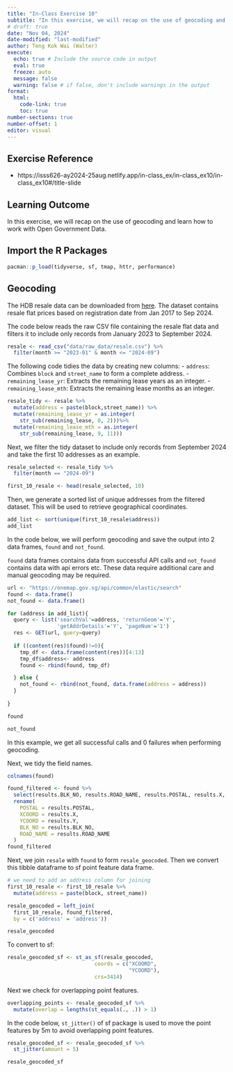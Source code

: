 ```yaml
---
title: "In-Class Exercise 10"
subtitle: "In this exercise, we will recap on the use of geocoding and learn how to work with Open Government Data."
# draft: true
date: "Nov 04, 2024"
date-modified: "last-modified"
author: Teng Kok Wai (Walter)
execute:
  echo: true # Include the source code in output
  eval: true
  freeze: auto
  message: false
  warning: false # if false, don't include warnings in the output
format:
  html:
    code-link: true
    toc: true
number-sections: true
number-offset: 1
editor: visual
---
```


## Exercise Reference

- https://isss626-ay2024-25aug.netlify.app/in-class_ex/in-class_ex10/in-class_ex10#/title-slide

## Learning Outcome

In this exercise, we will recap on the use of geocoding and learn how to work with Open Government Data.

## Import the R Packages

```r
pacman::p_load(tidyverse, sf, tmap, httr, performance)
```

## Geocoding

The HDB resale data can be downloaded from [here](https://data.gov.sg/datasets?query=resale&page=1&resultId=d_8b84c4ee58e3cfc0ece0d773c8ca6abc). The dataset contains resale flat prices based on registration date from Jan 2017 to Sep 2024.

The code below reads the raw CSV file containing the resale flat data and filters it to include only records from January 2023 to September 2024.

```r
resale <- read_csv("data/raw_data/resale.csv") %>%
  filter(month >= "2023-01" & month <= "2024-09")
```

The following code tidies the data by creating new columns: - `address`: Combines `block` and `street_name` to form a complete address. - `remaining_lease_yr`: Extracts the remaining lease years as an integer. - `remaining_lease_mth`: Extracts the remaining lease months as an integer.

```r
resale_tidy <- resale %>%
  mutate(address = paste(block,street_name)) %>%
  mutate(remaining_lease_yr = as.integer(
    str_sub(remaining_lease, 0, 2)))%>%
  mutate(remaining_lease_mth = as.integer(
    str_sub(remaining_lease, 9, 11)))
```

Next, we filter the tidy dataset to include only records from September 2024 and take the first 10 addresses as an example.

```r
resale_selected <- resale_tidy %>%
  filter(month == "2024-09")

first_10_resale <- head(resale_selected, 10)
```

Then, we generate a sorted list of unique addresses from the filtered dataset. This will be used to retrieve geographical coordinates.

```r
add_list <- sort(unique(first_10_resale$address))
add_list
```

In the code below, we will perform geocoding and save the output into 2 data frames, `found` and `not_found`.

`found` data frames contains data from successful API calls and `not_found` contains data with api errors etc. These data require additional care and manual geocoding may be required.


```r
url <- "https://onemap.gov.sg/api/common/elastic/search"
found <- data.frame()
not_found <- data.frame()

for (address in add_list){
  query <- list('searchVal'=address, 'returnGeom'='Y', 
                'getAddrDetails'='Y', 'pageNum'='1')
  res <- GET(url, query=query)
  
  if ((content(res)$found)!=0){
    tmp_df <- data.frame(content(res))[4:13]
    tmp_df$address<- address
    found <- rbind(found, tmp_df)

  } else {
    not_found <- rbind(not_found, data.frame(address = address))
  }
  
}
```


```r
found
```

```r
not_found
```

In this example, we get all successful calls and 0 failures when performing geocoding.

Next, we tidy the field names.

```r
colnames(found)
```

```r
found_filtered <- found %>%
  select(results.BLK_NO, results.ROAD_NAME, results.POSTAL, results.X, results.Y, address) %>%
  rename(
    POSTAL = results.POSTAL,
    XCOORD = results.X,
    YCOORD = results.Y,
    BLK_NO = results.BLK_NO,
    ROAD_NAME = results.ROAD_NAME
  )
found_filtered 
```
Next, we join `resale` with `found` to form `resale_geocoded`. Then we convert this tibble dataframe to sf point feature data frame.


```r
# we need to add an address column for joining
first_10_resale <- first_10_resale %>%
  mutate(address = paste(block, street_name))
```

```r
resale_geocoded = left_join(
  first_10_resale, found_filtered, 
  by = c('address' = 'address'))

resale_geocoded
```

To convert to sf:
```r
resale_geocoded_sf <- st_as_sf(resale_geocoded, 
                            coords = c("XCOORD",
                                       "YCOORD"),
                            crs=3414)
```

Next we check for overlapping point features.

```r
overlapping_points <- resale_geocoded_sf %>%
  mutate(overlap = lengths(st_equals(., .)) > 1)
```

In the code below, `st_jitter()` of sf package is used to move the point features by 5m to avoid overlapping point features.

```r
resale_geocoded_sf <- resale_geocoded_sf %>%
  st_jitter(amount = 5)

resale_geocoded_sf
```

